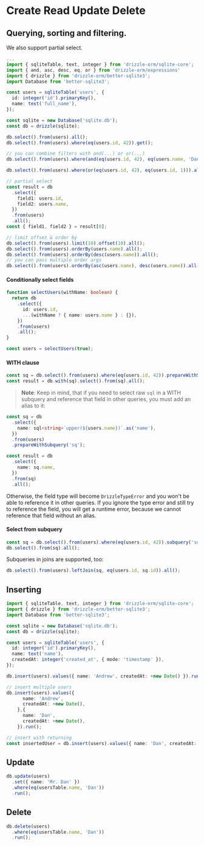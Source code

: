 # Create Read Update Delete

## Querying, sorting and filtering. 

We also support partial select.

```typescript copy
...
import { sqliteTable, text, integer } from 'drizzle-orm/sqlite-core';
import { and, asc, desc, eq, or } from 'drizzle-orm/expressions'
import { drizzle } from 'drizzle-orm/better-sqlite3';
import Database from 'better-sqlite3';

const users = sqliteTable('users', {
  id: integer('id').primaryKey(),
  name: text('full_name'),
});

const sqlite = new Database('sqlite.db');
const db = drizzle(sqlite);

db.select().from(users).all();
db.select().from(users).where(eq(users.id, 42)).get();

// you can combine filters with and(...) or or(...)
db.select().from(users).where(and(eq(users.id, 42), eq(users.name, 'Dan'))).all();

db.select().from(users).where(or(eq(users.id, 42), eq(users.id, 1))).all();

// partial select
const result = db
  .select({
    field1: users.id,
    field2: users.name,
  })
  .from(users)
  .all();
const { field1, field2 } = result[0];

// limit offset & order by
db.select().from(users).limit(10).offset(10).all();
db.select().from(users).orderBy(users.name).all();
db.select().from(users).orderBy(desc(users.name)).all();
// you can pass multiple order args
db.select().from(users).orderBy(asc(users.name), desc(users.name)).all();
```

#### Conditionally select fields

```typescript copy
function selectUsers(withName: boolean) {
  return db
    .select({
      id: users.id,
      ...(withName ? { name: users.name } : {}),
    })
    .from(users)
    .all();
}

const users = selectUsers(true);
```

#### WITH clause

```typescript copy
const sq = db.select().from(users).where(eq(users.id, 42)).prepareWithSubquery('sq');
const result = db.with(sq).select().from(sq).all();
```

> **Note**: Keep in mind, that if you need to select raw `sql` in a WITH subquery and reference that field in other queries, you must add an alias to it:

```typescript copy
const sq = db
  .select({
    name: sql<string>`upper(${users.name})`.as('name'),
  })
  .from(users)
  .prepareWithSubquery('sq');

const result = db
  .select({
    name: sq.name,
  })
  .from(sq)
  .all();
```

Otherwise, the field type will become `DrizzleTypeError` and you won't be able to reference it in other queries. If you ignore the type error and still try to reference the field, you will get a runtime error, because we cannot reference that field without an alias.

#### Select from subquery

```typescript copy
const sq = db.select().from(users).where(eq(users.id, 42)).subquery('sq');
db.select().from(sq).all();
```

Subqueries in joins are supported, too:

```typescript copy
db.select().from(users).leftJoin(sq, eq(users.id, sq.id)).all();
```

## Inserting

```typescript copy
import { sqliteTable, text, integer } from 'drizzle-orm/sqlite-core';
import { drizzle } from 'drizzle-orm/better-sqlite3';
import Database from 'better-sqlite3';

const sqlite = new Database('sqlite.db');
const db = drizzle(sqlite);

const users = sqliteTable('users', {
  id: integer('id').primaryKey(),
  name: text('name'),
  createdAt: integer('created_at', { mode: 'timestamp' }),
});

db.insert(users).values({ name: 'Andrew', createdAt: +new Date() }).run();

// insert multiple users
db.insert(users).values({
      name: 'Andrew',
      createdAt: +new Date(),
    },{
      name: 'Dan',
      createdAt: +new Date(),
    }).run();

// insert with returning
const insertedUser = db.insert(users).values({ name: 'Dan', createdAt: +new Date() }).returning().get()
```

## Update

```typescript copy
db.update(users)
  .set({ name: 'Mr. Dan' })
  .where(eq(usersTable.name, 'Dan'))
  .run();
```

## Delete 

```typescript copy
db.delete(users)
  .where(eq(usersTable.name, 'Dan'))
  .run();
```